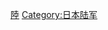 {{catmore}}
{{Commonscat|Japan Ground Self-Defense Force}}

[[Category:日本自衛隊|陸]]
[[Category:日本陆军|Category:日本陆军]]